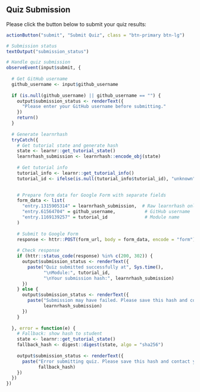## Quiz Submission

Please click the button below to submit your quiz results:

```r
actionButton("submit", "Submit Quiz", class = "btn-primary btn-lg")

# Submission status
textOutput("submission_status")
```

```r
# Handle quiz submission
observeEvent(input$submit, {
  
  # Get GitHub username
  github_username <- input$github_username
  
  if (is.null(github_username) || github_username == "") {
    output$submission_status <- renderText({
      "Please enter your GitHub username before submitting."
    })
    return()
  }
  
  # Generate learnrhash
  tryCatch({
    # Get tutorial state and generate hash
    state <- learnr::get_tutorial_state()
    learnrhash_submission <- learnrhash::encode_obj(state)
    
    # Get tutorial info
    tutorial_info <- learnr::get_tutorial_info()
    tutorial_id <- ifelse(is.null(tutorial_info$tutorial_id), "unknown", tutorial_info$tutorial_id)

    
    # Prepare form data for Google Form with separate fields
    form_data <- list(
      "entry.1315905314" = learnrhash_submission,  # Raw learnrhash only
      "entry.61564704" = github_username,           # GitHub username
      "entry.1169139257" = tutorial_id              # Module name
    )
    
    # Submit to Google Form
    response <- httr::POST(form_url, body = form_data, encode = "form")
    
    # Check response
    if (httr::status_code(response) %in% c(200, 302)) {
      output$submission_status <- renderText({
        paste("Quiz submitted successfully at", Sys.time(), 
              "\nModule:", tutorial_id,
              "\nYour submission hash:", learnrhash_submission)
      })
    } else {
      output$submission_status <- renderText({
        paste("Submission may have failed. Please save this hash and contact your instructor:", 
              learnrhash_submission)
      })
    }
    
  }, error = function(e) {
    # Fallback: show hash to student
    state <- learnr::get_tutorial_state()
    fallback_hash <- digest::digest(state, algo = "sha256")
    
    output$submission_status <- renderText({
      paste("Error submitting quiz. Please save this hash and contact your instructor:", 
            fallback_hash)
    })
  })
})
```